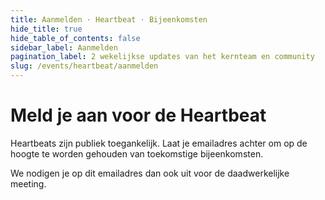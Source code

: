 ```yaml
---
title: Aanmelden · Heartbeat · Bijeenkomsten
hide_title: true
hide_table_of_contents: false
sidebar_label: Aanmelden
pagination_label: 2 wekelijkse updates van het kernteam en community
slug: /events/heartbeat/aanmelden
---
```



# Meld je aan voor de Heartbeat

Heartbeats zijn publiek toegankelijk. Laat je emailadres achter om op de hoogte te worden gehouden van toekomstige bijeenkomsten.

We nodigen je op dit emailadres dan ook uit voor de daadwerkelijke meeting.

<NewsletterSignUp
  listId="601sv3rzai"
  emailFieldId="GivkPnqc1o"
  firstNameFieldId="p8ZNN4fpMI"
  thanksPage="https://nldesignsystem.nl/events/heartbeat/aanmelden/bedankt"
  laPostaId="iyihtuzpiq"
/>

